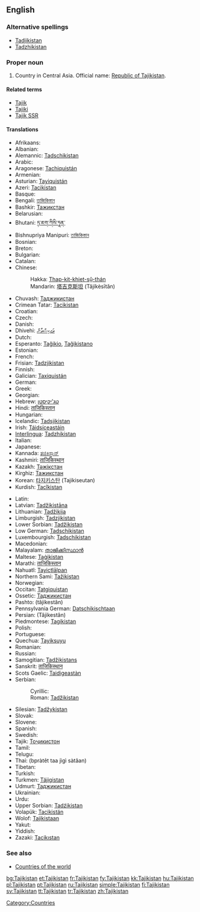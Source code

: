 ==English==
{{wikipedia}}

===Alternative spellings===
*[[Tadjikistan]]
*[[Tadzhikistan]]

===Proper noun===
{{infl|en|proper noun}}

# Country in Central Asia. Official name: [[Republic of Tajikistan]].

====Related terms====
* [[Tajik]]
* [[Tajiki]]
* [[Tajik SSR]]

====Translations====
{{trans-top|Republic of Tajikistan}}
* Afrikaans: {{t|af|Tadjikistan}}
* Albanian: {{t|sq|Taxhikistani}}
* Alemannic: [[Tadschikistan]]
* Arabic: {{Arab|[[طاجيكستان]]}} {{m}}
* Aragonese: [[Tachiquistán]]
* Armenian: {{t|hy|Տաջիկստան|tr=Taǰikstan}}
* Asturian: [[Tayiquistán]] {{m}}
* Azeri: [[Tacikistan]]
* Basque: {{t|eu|Tadjikistan}}
* Bengali: [[তাজিকিস্তান]]
* Bashkir: [[Тажикстан]]
* Belarusian: {{t|be|Таджыкістан|m}}
* Bhutani: [[ཏ་ཇག་ཀིསི་ཏཱན་]]
* Bishnupriya Manipuri: [[তাজিকিস্তান]]
* Bosnian: {{t-|bs|Tadžikistan|m}}
* Breton: {{t|br|Tadjikistan}}
* Bulgarian: {{t|bg|Таджикистан|m}}
* Catalan: {{t|ca|Tadjikistan|m}}
* Chinese:
*: Hakka: [[Thap-kit-khiet-sṳ̂-thán]]
*: Mandarin: [[塔吉克斯坦]] (Tǎjíkèsītǎn)
* Chuvash: [[Таджикистан]]
* Crimean Tatar: [[Tacikistan]]
* Croatian: {{t|hr|Tadžikistan|m}}
* Czech: {{t-|cs|Tádžikistán|m}}
* Danish: {{t-|da|Tadsjikistan}}
* Dhivehi: [[ތަޖިކިސްތާން]]
* Dutch: {{t+|nl|Tadzjikistan}}
* Esperanto: [[Taĝikio]], [[Taĝikistano]]
* Estonian: {{t|et|Tadžikistan}}
* French: {{t+|fr|Tadjikistan|m}}
* Frisian: [[Tadzjikistan]]
* Finnish: {{t+|fi|Tadžikistan}}
* Galician: [[Taxiquistán]] {{m}}
* German: {{t+|de|Tadschikistan}}
* Greek: {{t+|el|Τατζικιστάν|n|tr=Tatzikistán|sc=Grek}}
* Georgian: {{t|ka|ტაჯიკეთი|tr=tadžiket‘i}}
* Hebrew: [[טג'יקיסטן]]
* Hindi: [[ताजिकिस्तान]]
* Hungarian: {{t|hu|Tádzsikisztán}}
* Icelandic: [[Tadsjikistan]]
* Irish: [[Táidsíceastáin]]
* [[Interlingua]]: [[Tadzhikistan]]
* Italian: {{t-|it|Tagikistan}}
* Japanese: {{t+|ja|タジキスタン|tr=Tajikisutan|sc=Jpan}}
* Kannada: [[ತಜಿಕಿಸ್ತಾನ್]]
* Kashmiri: [[ताजिकिस्थान]]
* Kazakh: [[Тәжікстан]]
* Kirghiz: [[Тажикстан]]
* Korean: [[타지키스탄]] (Tajikiseutan)
* Kurdish: [[Tacîkistan]]
{{trans-mid}}
* Latin: {{t|la|Tadzikistania}}
* Latvian: [[Tadžikistāna]]
* Lithuanian: [[Tadžikija]]
* Limburgish: [[Tadzjikistan]]
* Lower Sorbian: [[Tadžikistan]]
* Low German: [[Tadschikistan]]
* Luxembourgish: [[Tadschikistan]]
* Macedonian: {{t|mk|Таџикистан|m}}
* Malayalam: [[താജിക്കിസ്ഥാന്‍]]
* Maltese: [[Taġikistan]]
* Marathi: [[ताजिकिस्तान]]
* Nahuatl: [[Tayictlālpan]]
* Northern Sami: [[Tažikistan]]
* Norwegian: {{t+|no|Tadsjikistan}}
* Occitan: [[Tatgiquistan]]
* Ossetic: [[Таджикистан]]
* Pashto: {{ps-Arab|[[تاجکستان]]}} (tâjikestân)
* Pennsylvania German: [[Datschikischtaan]]
* Persian: {{fa-Arab|[[تاجیکستان]]}} (Tâjikestân)
* Piedmontese: [[Tagikistan]] {{m}}
* Polish: {{t+|pl|Tadżykistan|m}}
* Portuguese: {{t+|pt|Tajiquistão|m}}
* Quechua: [[Tayiksuyu]]
* Romanian: {{t-|ro|Tadjikistan|n}}
* Russian: {{t+|ru|Таджикистан|m|tr=Tadžikistán|sc=Cyrl}}
* Samogitian: [[Tadžikistans]]
* Sanskrit: [[ताजिकिस्थान]]
* Scots Gaelic: [[Taidigeastàn]]
* Serbian:
*: Cyrillic: {{t|sr|Таџикистан|m}}
*: Roman: [[Tadžikistan]] {{m}}
* Silesian: [[Tadžykistan]] {{m}}
* Slovak: {{t|sk|Tadžikistan|m}}
* Slovene: {{t|sl|Tadžikistan|m}}
* Spanish: {{t|es|Tayikistán|m}}
* Swedish: {{t+|sv|Tadzjikistan}}
* Tajik: [[Тоҷикистон]]
* Tamil: {{t|ta|தஜிகிஸ்தான்}}
* Telugu: {{t|te|తజికిస్తాన్}}
* Thai: {{Thai|[[ประเทศทาจิกิสถาน]]}} (bpràtêt taa jìgì sàtăan)
* Tibetan: {{t|bo|ཐ་ཇི་ཁེ་སི་ཏན}}
* Turkish: {{t|tr|Tacikistan}}
* Turkmen: [[Täjigistan]]
* Udmurt: [[Таджикистан]]
* Ukrainian: {{t|uk|Таджикистан|m}}
* Urdu: {{ur-Arab|[[تاجکستان]]}}
* Upper Sorbian: [[Tadźikistan]]
* Volapük: [[Tacikistän]]
* Wolof: [[Tajikistaan]]
* Yakut: {{tø|sah|Тадьикистан}}
* Yiddish: {{t|yi|טאדזשיקיסטאן|tadzshikistan}}
* Zazaki: [[Tacikıstan]]
{{trans-bottom}}

===See also===
* [[Appendix:Countries of the world|Countries of the world]]

[[Category:Countries]]

[[bg:Tajikistan]]
[[et:Tajikistan]]
[[fr:Tajikistan]]
[[fy:Tajikistan]]
[[kk:Tajikistan]]
[[hu:Tajikistan]]
[[pl:Tajikistan]]
[[pt:Tajikistan]]
[[ru:Tajikistan]]
[[simple:Tajikistan]]
[[fi:Tajikistan]]
[[sv:Tajikistan]]
[[tt:Tajikistan]]
[[tr:Tajikistan]]
[[zh:Tajikistan]]